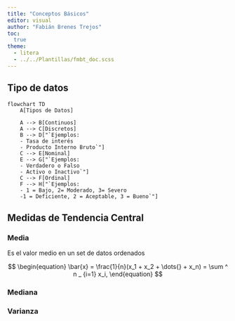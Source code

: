 ```yaml
---
title: "Conceptos Básicos"
editor: visual
author: "Fabián Brenes Trejos"
toc:
  true
theme: 
  - litera
  - ../../Plantillas/fmbt_doc.scss
---
```


## Tipo de datos

```mermaid

flowchart TD
    A[Tipos de Datos] 

    A --> B[Continuos]
    A --> C[Discretos]
    B --> D["`Ejemplos:
    - Tasa de interés
    - Producto Interno Bruto`"]
    C --> E[Nominal]
    E --> G["`Ejemplos:
    - Verdadero o Falso
    - Activo o Inactivo`"]
    C --> F[Ordinal]
    F --> H["`Ejemplos:
    - 1 = Bajo, 2= Moderado, 3= Severo
    -1 = Deficiente, 2 = Aceptable, 3 = Bueno`"]

```

## Medidas de Tendencia Central

### Media

Es el valor medio en un set de datos ordenados

$$
\begin{equation}
    \bar{x} = \frac{1}{n}(x_1 + x_2 + \dots{} +  x_n) = \sum ^ n _ {i=1}  x_i,
    \end{equation}
$$

### Mediana

### Varianza
